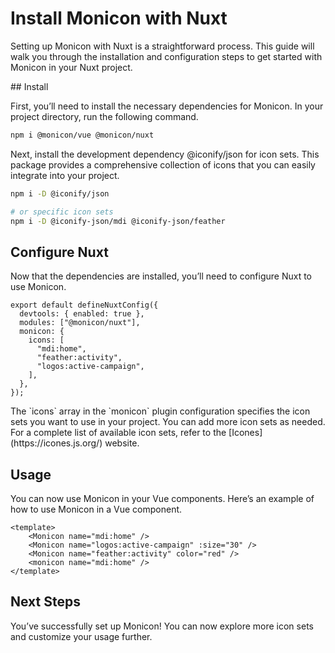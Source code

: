 
# Install Monicon with Nuxt

Setting up Monicon with Nuxt is a straightforward process. This guide will walk you through the installation and configuration steps to get started with Monicon in your Nuxt project.

<Steps>
## Install

First, you’ll need to install the necessary dependencies for Monicon. In your project directory, run the following command.

```sh npm2yarn
npm i @monicon/vue @monicon/nuxt
```

Next, install the development dependency @iconify/json for icon sets. This package provides a comprehensive collection of icons that you can easily integrate into your project.

```sh npm2yarn
npm i -D @iconify/json

# or specific icon sets
npm i -D @iconify-json/mdi @iconify-json/feather
```

## Configure Nuxt

Now that the dependencies are installed, you’ll need to configure Nuxt to use Monicon.

```tsx filename="nuxt.config.ts"
export default defineNuxtConfig({
  devtools: { enabled: true },
  modules: ["@monicon/nuxt"],
  monicon: {
    icons: [
      "mdi:home",
      "feather:activity",
      "logos:active-campaign",
    ],
  },
});

```

<Callout>
The `icons` array in the `monicon` plugin configuration specifies the icon sets you want to use in your project. You can add more icon sets as needed. For a complete list of available icon sets, refer to the [Icones](https://icones.js.org/) website.
</Callout>

## Usage

You can now use Monicon in your Vue components. Here’s an example of how to use Monicon in a Vue component.

```vue filename="src/app.vue"
<template>
    <Monicon name="mdi:home" />
    <Monicon name="logos:active-campaign" :size="30" />
    <Monicon name="feather:activity" color="red" />
    <monicon name="mdi:home" />
</template>
```

## Next Steps

You’ve successfully set up Monicon! You can now explore more icon sets and customize your usage further.
</Steps>